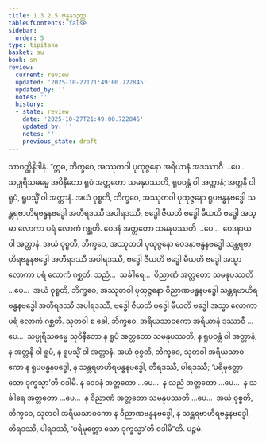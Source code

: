 ```yaml
---
title: 1.3.2.5 ဗန္ဓနသုတ္တ
tableOfContents: false
sidebar:
  order: 5
type: tipitaka
basket: su
book: sn
review:
  current: review
  updated: '2025-10-27T21:49:00.722845'
  updated_by: ''
  notes: ''
  history:
  - state: review
    date: '2025-10-27T21:49:00.722845'
    updated_by: ''
    notes: ''
    previous_state: draft
---
```



<ReviewStatus review={frontmatter.review} showDetails={true} />

<HypothesisAnnotation frontmatter={frontmatter} />

<DynamicBreadcrumb />

<Division number="117" book="sn" e="ch" v="18" p="298">

<Paragraph number="689" book="sn">
သာဝတ္ထိနိဒါနံ. “ဣဓ, ဘိက္ခဝေ, အဿုတဝါ ပုထုဇ္ဇနော အရိယာနံ အဒဿာဝီ …ပေ…  သပ္ပုရိသဓမ္မေ အဝိနီတော ရူပံ အတ္တတော သမနုပဿတိ, ရူပဝန္တံ ဝါ အတ္တာနံ; အတ္တနိ ဝါ ရူပံ, ရူပသ္မိံ ဝါ အတ္တာနံ. အယံ ဝုစ္စတိ, ဘိက္ခဝေ, အဿုတဝါ ပုထုဇ္ဇနော ရူပဗန္ဓနဗဒ္ဓေါ သန္တရဗာဟိရဗန္ဓနဗဒ္ဓေါ အတီရဒဿီ အပါရဒဿီ, ဗဒ္ဓေါ ဇီယတိ ဗဒ္ဓေါ မီယတိ ဗဒ္ဓေါ အသ္မာ လောကာ ပရံ လောကံ ဂစ္ဆတိ. ဝေဒနံ အတ္တတော သမနုပဿတိ …ပေ…  ဝေဒနာယ ဝါ အတ္တာနံ. အယံ ဝုစ္စတိ, ဘိက္ခဝေ, အဿုတဝါ ပုထုဇ္ဇနော ဝေဒနာဗန္ဓနဗဒ္ဓေါ သန္တရဗာဟိရဗန္ဓနဗဒ္ဓေါ အတီရဒဿီ အပါရဒဿီ, ဗဒ္ဓေါ ဇီယတိ ဗဒ္ဓေါ မီယတိ ဗဒ္ဓေါ အသ္မာ လောကာ ပရံ လောကံ ဂစ္ဆတိ. သညံ…  သင်္ခါရေ…  ဝိညာဏံ အတ္တတော သမနုပဿတိ …ပေ…  အယံ ဝုစ္စတိ, ဘိက္ခဝေ, အဿုတဝါ ပုထုဇ္ဇနော ဝိညာဏဗန္ဓနဗဒ္ဓေါ သန္တရဗာဟိရဗန္ဓနဗဒ္ဓေါ အတီရဒဿီ အပါရဒဿီ, ဗဒ္ဓေါ ဇီယတိ ဗဒ္ဓေါ မီယတိ ဗဒ္ဓေါ အသ္မာ လောကာ ပရံ လောကံ ဂစ္ဆတိ.
</Paragraph>

<Paragraph number="690" book="sn">
သုတဝါ စ ခေါ, ဘိက္ခဝေ, အရိယသာဝကော အရိယာနံ ဒဿာဝီ …ပေ…  သပ္ပုရိသဓမ္မေ သုဝိနီတော န ရူပံ အတ္တတော သမနုပဿတိ, န ရူပဝန္တံ ဝါ အတ္တာနံ; န အတ္တနိ ဝါ ရူပံ, န ရူပသ္မိံ ဝါ အတ္တာနံ. အယံ ဝုစ္စတိ, ဘိက္ခဝေ, သုတဝါ အရိယသာဝကော န ရူပဗန္ဓနဗဒ္ဓေါ, န သန္တရဗာဟိရဗန္ဓနဗဒ္ဓေါ, တီရဒဿီ, ပါရဒဿီ; ‘ပရိမုတ္တော သော ဒုက္ခသ္မာ’တိ ဝဒါမိ. န ဝေဒနံ အတ္တတော …ပေ…  န သညံ အတ္တတော …ပေ…  န သင်္ခါရေ အတ္တတော …ပေ…  န ဝိညာဏံ အတ္တတော သမနုပဿတိ …ပေ…  အယံ ဝုစ္စတိ, ဘိက္ခဝေ, သုတဝါ အရိယသာဝကော န ဝိညာဏဗန္ဓနဗဒ္ဓေါ, န သန္တရဗာဟိရဗန္ဓနဗဒ္ဓေါ, တီရဒဿီ, ပါရဒဿီ, ‘ပရိမုတ္တော သော ဒုက္ခသ္မာ’တိ ဝဒါမီ”တိ.

</Paragraph>
</Division>

<Paragraph number="691" type="center" book="sn">
ပဉ္စမံ.
</Paragraph>